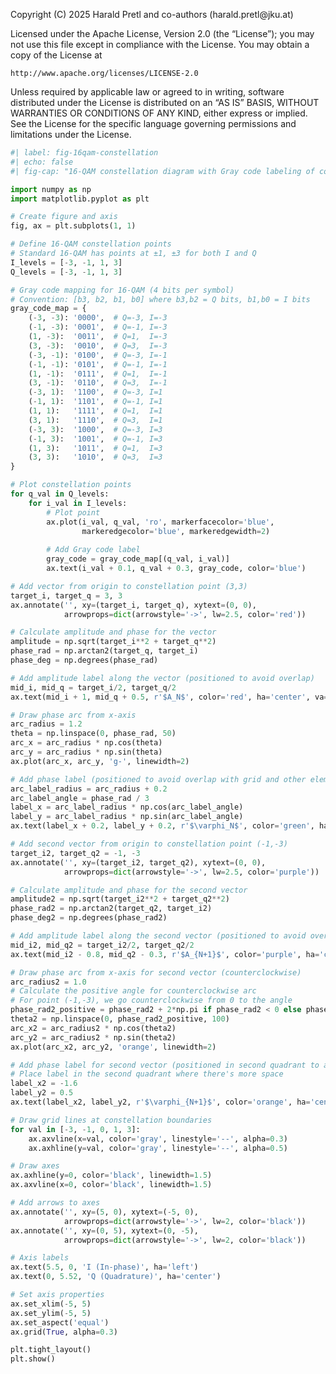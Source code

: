 ::: {.content-hidden}
Copyright (C) 2025 Harald Pretl and co-authors (harald.pretl@jku.at)

Licensed under the Apache License, Version 2.0 (the "License");
you may not use this file except in compliance with the License.
You may obtain a copy of the License at

    http://www.apache.org/licenses/LICENSE-2.0

Unless required by applicable law or agreed to in writing, software
distributed under the License is distributed on an "AS IS" BASIS,
WITHOUT WARRANTIES OR CONDITIONS OF ANY KIND, either express or implied.
See the License for the specific language governing permissions and
limitations under the License.
:::

```python
#| label: fig-16qam-constellation
#| echo: false
#| fig-cap: "16-QAM constellation diagram with Gray code labeling of constellation points."

import numpy as np
import matplotlib.pyplot as plt

# Create figure and axis
fig, ax = plt.subplots(1, 1)

# Define 16-QAM constellation points
# Standard 16-QAM has points at ±1, ±3 for both I and Q
I_levels = [-3, -1, 1, 3]
Q_levels = [-3, -1, 1, 3]

# Gray code mapping for 16-QAM (4 bits per symbol)
# Convention: [b3, b2, b1, b0] where b3,b2 = Q bits, b1,b0 = I bits
gray_code_map = {
    (-3, -3): '0000',  # Q=-3, I=-3
    (-1, -3): '0001',  # Q=-1, I=-3
    (1, -3):  '0011',  # Q=1,  I=-3
    (3, -3):  '0010',  # Q=3,  I=-3
    (-3, -1): '0100',  # Q=-3, I=-1
    (-1, -1): '0101',  # Q=-1, I=-1
    (1, -1):  '0111',  # Q=1,  I=-1
    (3, -1):  '0110',  # Q=3,  I=-1
    (-3, 1):  '1100',  # Q=-3, I=1
    (-1, 1):  '1101',  # Q=-1, I=1
    (1, 1):   '1111',  # Q=1,  I=1
    (3, 1):   '1110',  # Q=3,  I=1
    (-3, 3):  '1000',  # Q=-3, I=3
    (-1, 3):  '1001',  # Q=-1, I=3
    (1, 3):   '1011',  # Q=1,  I=3
    (3, 3):   '1010',  # Q=3,  I=3
}

# Plot constellation points
for q_val in Q_levels:
    for i_val in I_levels:
        # Plot point
        ax.plot(i_val, q_val, 'ro', markerfacecolor='blue', 
                markeredgecolor='blue', markeredgewidth=2)
        
        # Add Gray code label
        gray_code = gray_code_map[(q_val, i_val)]
        ax.text(i_val + 0.1, q_val + 0.3, gray_code, color='blue')

# Add vector from origin to constellation point (3,3)
target_i, target_q = 3, 3
ax.annotate('', xy=(target_i, target_q), xytext=(0, 0),
            arrowprops=dict(arrowstyle='->', lw=2.5, color='red'))

# Calculate amplitude and phase for the vector
amplitude = np.sqrt(target_i**2 + target_q**2)
phase_rad = np.arctan2(target_q, target_i)
phase_deg = np.degrees(phase_rad)

# Add amplitude label along the vector (positioned to avoid overlap)
mid_i, mid_q = target_i/2, target_q/2
ax.text(mid_i + 1, mid_q + 0.5, r'$A_N$', color='red', ha='center', va='center')

# Draw phase arc from x-axis
arc_radius = 1.2
theta = np.linspace(0, phase_rad, 50)
arc_x = arc_radius * np.cos(theta)
arc_y = arc_radius * np.sin(theta)
ax.plot(arc_x, arc_y, 'g-', linewidth=2)

# Add phase label (positioned to avoid overlap with grid and other elements)
arc_label_radius = arc_radius + 0.2
arc_label_angle = phase_rad / 3
label_x = arc_label_radius * np.cos(arc_label_angle)
label_y = arc_label_radius * np.sin(arc_label_angle)
ax.text(label_x + 0.2, label_y + 0.2, r'$\varphi_N$', color='green', ha='center', va='center')

# Add second vector from origin to constellation point (-1,-3)
target_i2, target_q2 = -1, -3
ax.annotate('', xy=(target_i2, target_q2), xytext=(0, 0),
            arrowprops=dict(arrowstyle='->', lw=2.5, color='purple'))

# Calculate amplitude and phase for the second vector
amplitude2 = np.sqrt(target_i2**2 + target_q2**2)
phase_rad2 = np.arctan2(target_q2, target_i2)
phase_deg2 = np.degrees(phase_rad2)

# Add amplitude label along the second vector (positioned to avoid overlap)
mid_i2, mid_q2 = target_i2/2, target_q2/2
ax.text(mid_i2 - 0.8, mid_q2 - 0.3, r'$A_{N+1}$', color='purple', ha='center', va='center')

# Draw phase arc from x-axis for second vector (counterclockwise)
arc_radius2 = 1.0
# Calculate the positive angle for counterclockwise arc
# For point (-1,-3), we go counterclockwise from 0 to the angle
phase_rad2_positive = phase_rad2 + 2*np.pi if phase_rad2 < 0 else phase_rad2
theta2 = np.linspace(0, phase_rad2_positive, 100)
arc_x2 = arc_radius2 * np.cos(theta2)
arc_y2 = arc_radius2 * np.sin(theta2)
ax.plot(arc_x2, arc_y2, 'orange', linewidth=2)

# Add phase label for second vector (positioned in second quadrant to avoid overlap)
# Place label in the second quadrant where there's more space
label_x2 = -1.6
label_y2 = 0.5
ax.text(label_x2, label_y2, r'$\varphi_{N+1}$', color='orange', ha='center', va='center')

# Draw grid lines at constellation boundaries
for val in [-3, -1, 0, 1, 3]:
    ax.axvline(x=val, color='gray', linestyle='--', alpha=0.3)
    ax.axhline(y=val, color='gray', linestyle='--', alpha=0.5)

# Draw axes
ax.axhline(y=0, color='black', linewidth=1.5)
ax.axvline(x=0, color='black', linewidth=1.5)

# Add arrows to axes
ax.annotate('', xy=(5, 0), xytext=(-5, 0), 
            arrowprops=dict(arrowstyle='->', lw=2, color='black'))
ax.annotate('', xy=(0, 5), xytext=(0, -5), 
            arrowprops=dict(arrowstyle='->', lw=2, color='black'))

# Axis labels
ax.text(5.5, 0, 'I (In-phase)', ha='left')
ax.text(0, 5.52, 'Q (Quadrature)', ha='center')

# Set axis properties
ax.set_xlim(-5, 5)
ax.set_ylim(-5, 5)
ax.set_aspect('equal')
ax.grid(True, alpha=0.3)

plt.tight_layout()
plt.show()
```
